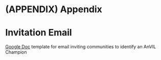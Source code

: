 # (APPENDIX) Appendix {-}

# Invitation Email {-}

[Google Doc](https://docs.google.com/document/d/1SVLvU960__lM1873XSo2fW2sFD9iuCMQ0BPAFmkvLhg/edit) template for email inviting communities to identify an AnVIL Champion
